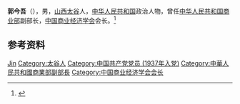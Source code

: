 '''郭今吾'''（{{bd|1915年||1998年|}}），男，[[山西|山西]][[太谷|太谷]]人，[[中华人民共和国|中华人民共和国]]政治人物，曾任[[中华人民共和国商业部|中华人民共和国商业部]]副部长，[[中国商业经济学会|中国商业经济学会]]会长。<ref>{{cite book|title=中囯人名大辞典·当代人物卷|author=廖盖隆等编|year=1990|publisher=上海辞书出版社|location=上海|page=}}</ref>

== 参考资料 ==
{{reflist}}

{{中国人物小作品}}

{{Authority control}}
{{DEFAULTSORT:Guo郭}}
[[Category:郭姓|Jin]]
[[Category:太谷人|Category:太谷人]]
[[Category:中国共产党党员_(1937年入党)|Category:中国共产党党员 (1937年入党)]]
[[Category:中華人民共和國商業部副部長|Category:中華人民共和國商業部副部長]]
[[Category:中国商业经济学会会长|Category:中国商业经济学会会长]]